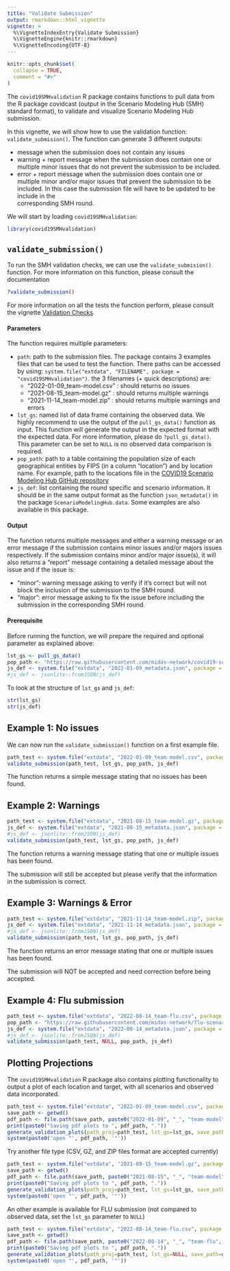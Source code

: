 ```yaml
---
title: "Validate Submission"
output: rmarkdown::html_vignette
vignette: >
  %\VignetteIndexEntry{Validate Submission}
  %\VignetteEngine{knitr::rmarkdown}
  %\VignetteEncoding{UTF-8}
---
```


```r
knitr::opts_chunk$set(
  collapse = TRUE,
  comment = "#>"
)
```

The `covid19SMHvalidation` R package contains functions to pull data from the 
R package covidcast (output in the Scenario Modeling Hub (SMH) standard format),
to validate and visualize Scenario Modeling Hub submission.

In this vignette, we will show how to use the validation function: 
`validate_submision()`. The function can generate 3 different outputs:

 * message when the submission does not contain any issues
 * warning + report message when the submission does contain one or multiple 
 minor issues that do not prevent the submission to be included.
 * error + report message when the submission does contain one or multiple 
 minor and/or major issues that prevent the submission to be included. In this 
 case the submission file will have to be updated to be include in the \
 corresponding SMH round. 

We will start by loading `covid19SMHvalidation`:

```r
library(covid19SMHvalidation)
```

## `validate_submission()`

To run the SMH validation checks, we can use the `validate_submision()` 
function. For more information on this function, please consult the 
documentation

```r
?validate_submission()
```

For more information on all the tests the function perform, please consult the
vignette [Validation Checks](validation-checks.html).

#### Parameters

The function requires multiple parameters:

* `path`: path to the submission files. The package contains 3 examples files 
that can be used to test the function. There paths can be accessed by using: 
`system.file("extdata", "FILENAME", package = "covid19SMHvalidation")`. the
3 filenames (+ quick descriptions) are:
    * "2022-01-09_team-model.csv" : should returns no issues
    * "2021-08-15_team-model.gz" : should returns multiple warnings
    * "2021-11-14_team-model.zip" : should returns multiple warnings and errors
* `lst_gs`: named list of data frame containing the observed data. 
We highly recommend to use the output of the `pull_gs_data()` function as input.
This function will generate the output in the expected format with the expected 
data. For more information, please do `?pull_gs_data()`. This parameter can be 
set to `NULL` is no observed data comparison is required. 
* `pop_path`: path to a table containing the population size of each 
geographical entities by FIPS (in a column "location") and by location name. 
For example, path to the locations file in the 
[COVID19 Scenario Modeling Hub GitHub repository](https://github.com/midas-network/covid19-scenario-modeling-hub/blob/master/data-locations/locations.csv)
* `js_def`: list containing the round specific and scenario information. It 
should be in the same output format as the function `json_metadata()` in the
package `ScenarioModelingHub.data`. Some examples are also available in this 
package.

#### Output

The function returns multiple messages and either a warning message or an error
message if the submission contains minor issues and/or majors issues 
respectively. 
If the submission contains minor and/or major issue(s), it will also returns
a "report" message containing a detailed message about the issue and if the
issue is:

* "minor": warning message asking to verify if it's correct but will not block
the inclusion of the submission to the SMH round.
* "major": error message asking to fix the issue before including the submission
in the corresponding SMH round.

#### Prerequisite

Before running the function, we will prepare the required and optional parameter
as explained above:

```r
lst_gs <- pull_gs_data()
pop_path <- "https://raw.githubusercontent.com/midas-network/covid19-scenario-modeling-hub/master/data-locations/locations.csv"
js_def <- system.file("extdata", "2022-01-09_metadata.json", package = "covid19SMHvalidation")
#js_def <- jsonlite::fromJSON(js_def)
```

To look at the structure of `lst_gs` and `js_def`:

```r
str(lst_gs)
str(js_def)
```

## Example 1: No issues

We can now run the `validate_submission()` function on a first example file.

```r
path_test <- system.file("extdata", "2022-01-09_team-model.csv", package = "covid19SMHvalidation")
validate_submission(path_test, lst_gs, pop_path, js_def)
```

The function returns a simple message stating that no issues has been found.

## Example 2: Warnings

```r
path_test <- system.file("extdata", "2021-08-15_team-model.gz", package = "covid19SMHvalidation")
js_def <- system.file("extdata", "2021-08-15_metadata.json", package = "covid19SMHvalidation")
#js_def <- jsonlite::fromJSON(js_def)
validate_submission(path_test, lst_gs, pop_path, js_def)
```

The function returns a warning message stating that one or multiple issues 
has been found.

The submission will still be accepted but please verify that the information
in the submission is correct. 

## Example 3: Warnings & Error

```r
path_test <- system.file("extdata", "2021-11-14_team-model.zip", package = "covid19SMHvalidation")
js_def <- system.file("extdata", "2021-11-14_metadata.json", package = "covid19SMHvalidation")
#js_def <- jsonlite::fromJSON(js_def)
validate_submission(path_test, lst_gs, pop_path, js_def)
```

The function returns an error message stating that one or multiple issues 
has been found.

The submission will NOT be accepted and need correction before being accepted.

## Example 4: Flu submission

```r
path_test <- system.file("extdata", "2022-08-14_team-flu.csv", package = "covid19SMHvalidation")
pop_path <- "https://raw.githubusercontent.com/midas-network/flu-scenario-modeling-hub/main/data-locations/locations.csv"
js_def <- system.file("extdata", "2022-08-14_metadata.json", package = "covid19SMHvalidation")
#js_def <- jsonlite::fromJSON(js_def)
validate_submission(path_test, NULL, pop_path, js_def)
```


## Plotting Projections

The `covid19SMHvalidation` R package also contains plotting functionality to 
output a plot of each location and target, with all scenarios and observed data 
incorporated.

```r
path_test <- system.file("extdata", "2022-01-09_team-model.csv", package = "covid19SMHvalidation")
save_path <- getwd()
pdf_path <- file.path(save_path, paste0("2022-01-09", "_", "team-model", "_plots.pdf"))
print(paste0("Saving pdf plots to ", pdf_path, "."))
generate_validation_plots(path_proj=path_test, lst_gs=lst_gs, save_path=getwd(), y_sqrt = FALSE, plot_quantiles = c(0.025, 0.975))
system(paste0('open "', pdf_path, '"'))
```

Try another file type (CSV, GZ, and ZIP files format are accepted currently)

```r
path_test <- system.file("extdata", "2021-08-15_team-model.gz", package = "covid19SMHvalidation")
save_path <- getwd()
pdf_path <- file.path(save_path, paste0("2021-08-15", "_", "team-model", "_plots.pdf"))
print(paste0("Saving pdf plots to ", pdf_path, "."))
generate_validation_plots(path_proj=path_test, lst_gs=lst_gs, save_path=getwd(), y_sqrt = FALSE, plot_quantiles = c(0.025, 0.975))
system(paste0('open "', pdf_path, '"'))
```

An other example is available for FLU submission (not compared to observed 
data, set the `lst_gs` parameter to `NULL`)

```r
path_test <- system.file("extdata", "2022-08-14_team-flu.csv", package = "covid19SMHvalidation")
save_path <- getwd()
pdf_path <- file.path(save_path, paste0("2022-08-14", "_", "team-flu", "_plots.pdf"))
print(paste0("Saving pdf plots to ", pdf_path, "."))
generate_validation_plots(path_proj=path_test, lst_gs=NULL, save_path=getwd(), y_sqrt = FALSE, plot_quantiles = c(0.025, 0.975))
system(paste0('open "', pdf_path, '"'))
```



